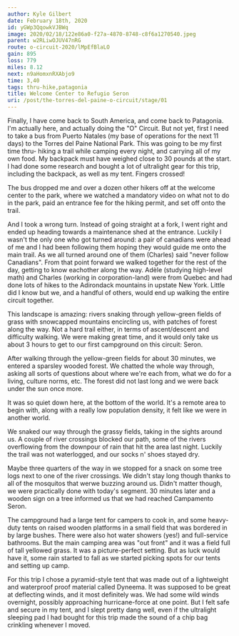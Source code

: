 ```yaml
---
author: Kyle Gilbert
date: February 18th, 2020
id: yGWp3QqowkVJBWq
image: 2020/02/18/122e86a0-f27a-4870-8748-c8f6a1270540.jpeg
parent: w2RLiwOJUV47nRG
route: o-circuit-2020/lMpEfBlaLO
gain: 895
loss: 779
miles: 8.12
next: n9aHomxnRXAbjo9
time: 3,40
tags: thru-hike,patagonia
title: Welcome Center to Refugio Seron
uri: /post/the-torres-del-paine-o-circuit/stage/01
---
```


<Stats />

<Route />

Finally, I have come back to South America, and come back to Patagonia. I'm
actually here, and actually doing the "O" Circuit. But not yet, first I need to
take a bus from Puerto Natales (my base of operations for the next 11 days) to
the Torres del Paine National Park. This was going to be my first time thru-
hiking a trail while camping every night, and carrying all of my own food. My
backpack must have weighed close to 30 pounds at the start. I had done some
research and bought a lot of ultralight gear for this trip, including the
backpack, as well as my tent. Fingers crossed!

The bus dropped me and over a dozen other hikers off at the welcome center to
the park, where we watched a mandatory video on what not to do in the park,
paid an entrance fee for the hiking permit, and set off onto the trail.

And I took a wrong turn. Instead of going straight at a fork, I went right and
ended up heading towards a maintenance shed at the entrance. Luckily I wasn't
the only one who got turned around: a pair of canadians were ahead of me
and I had been following them hoping they would guide me onto the main trail.
As we all turned around one of them (Charles) said "never follow Canadians".
From that point forward we walked together for the rest of the day, getting to
know eachother along the way. Adèle (studying high-level math) and Charles
(working in corporation-land) were from Quebec and had done lots of hikes to
the Adirondack mountains in upstate New York. Little did I know but we, and a
handful of others, would end up walking the entire circuit together.

This landscape is amazing: rivers snaking through yellow-green fields of grass
with snowcapped mountains encircling us, with patches of forest along the way.
Not a hard trail either, in terms of ascent/descent and difficulty walking. We
were making great time, and it would only take us about 3 hours to get to our
first campground on this circuit: Seron.

After walking through the yellow-green fields for about 30 minutes, we entered
a sparsley wooded forest. We chatted the whole way through, asking all sorts
of questions about where we're each from, what we do for a living, culture
norms, etc. The forest did not last long and we were back under the sun once
more.

It was so quiet down here, at the bottom of the world. It's a remote area to
begin with, along with a really low population density, it felt like we were
in another world.

We snaked our way through the grassy fields, taking in the sights around us. A
couple of river crossings blocked our path, some of the rivers overflowing from
the downpour of rain that hit the area last night. Luckily the trail was not
waterlogged, and our socks n' shoes stayed dry.

Maybe three quarters of the way in we stopped for a snack on some tree logs next
to one of the river crossings. We didn't stay long though thanks to all of the
mosquitos that werwe buzzing around us. Didn't matter though, we were practically
done with today's segment. 30 minutes later and a wooden sign on a tree informed
us that we had reached Campamento Seron.

The campground had a large tent for campers to cook in, and some heavy-duty
tents on raised wooden platforms in a small field that was bordered in by
large bushes. There were also hot water showers (yes!) and full-service
bathrooms. But the main camping area was "out front" and it was a field
full of tall yellowed grass. It was a picture-perfect setting. But as luck
would have it, some rain started to fall as we started picking spots for our
tents and setting up camp.

For this trip I chose a pyramid-style tent that was made out of a lightweight
and waterproof proof material called Dyneema. It was supposed to be great at
deflecting winds, and it most definitely was. We had some wild winds overnight,
possibly approaching hurricane-force at one point. But I felt safe and secure
in my tent, and I slept pretty dang well, even if the ultralight sleeping pad
I had bought for this trip made the sound of a chip bag crinkling whenever I
moved.

